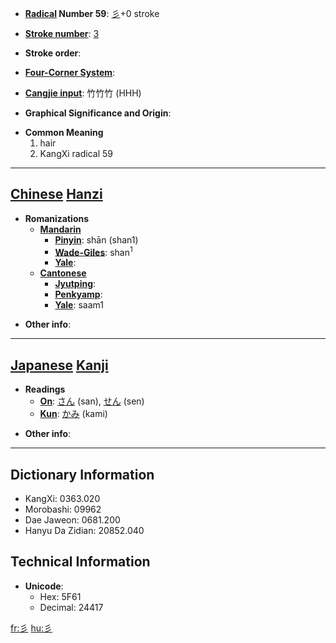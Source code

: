 * '''[[Wiktionary:Chinese radical index| Radical]] Number 59''': [[Wiktionary:Chinese radical index 彡|彡]]+0 stroke

* '''[[Wiktionary:Chinese total strokes index|Stroke number]]''': [[Wiktionary:Chinese total strokes index 3|3]]

* '''Stroke order''': 

* '''[[Wiktionary:Chinese four corner index|Four-Corner System]]''': 

* '''[[Wiktionary:Chinese Cangjie index|Cangjie input]]''': 竹竹竹 (HHH)

* '''Graphical Significance and Origin''': 

* '''Common Meaning'''
*#hair
*# KangXi radical 59


----

== [[Chinese]] [[Hanzi]] ==

* '''Romanizations'''
** '''[[Mandarin]]'''
*** '''[[Pinyin]]''': shān (shan1)
*** '''[[Wade-Giles]]''': shan<sup>1</sup>
*** '''[[Yale]]''': 
** '''[[Cantonese]]'''
*** '''[[Jyutping]]''':
*** '''[[Penkyamp]]''': 
*** '''[[Yale]]''': saam1

* '''Other info''': 

----

== [[Japanese]] [[Kanji]] ==

* '''Readings'''
** '''[[On]]''': [[さん]] (san), [[せん]] (sen)
** '''[[Kun]]''': [[かみ]] (kami)

* '''Other info''':  

----

== Dictionary Information ==

* KangXi: 0363.020
* Morobashi: 09962
* Dae Jaweon: 0681.200
* Hanyu Da Zidian: 20852.040

== Technical Information ==

* '''Unicode''':
** Hex: 5F61
** Decimal: 24417

[[fr:彡]]
[[hu:彡]]